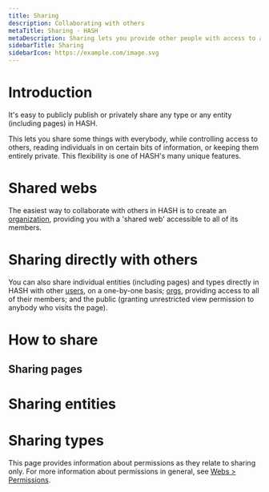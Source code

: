 ```yaml
---
title: Sharing
description: Collaborating with others
metaTitle: Sharing - HASH
metaDescription: Sharing lets you provide other people with access to any type, page or entity you have the permission to manage, in HASH
sidebarTitle: Sharing
sidebarIcon: https://example.com/image.svg
---
```


# Introduction

It's easy to publicly publish or privately share any type or any entity (including pages) in HASH.

This lets you share some things with everybody, while controlling access to others, reading individuals in on certain bits of information, or keeping them entirely private. This flexibility is one of HASH's many unique features.

# Shared webs<a id="#internally" />

The easiest way to collaborate with others in HASH is to create an [organization](https://hash.ai/guide/webs/orgs), providing you with a 'shared web' accessible to all of its members.

# Sharing directly with others<a id="#directly" />

You can also share individual entities (including pages) and types directly in HASH with other [users](https://hash.ai/guide/webs/users#users), on a one-by-one basis; [orgs](https://hash.ai/guide/webs/orgs#users), providing access to all of their members; and the public (granting unrestricted view permission to anybody who visits the page).

# How to share<a id="#how-to" />

## Sharing pages<a id="#pages" />

# Sharing entities<a id="#entities" />

# Sharing types<a id="#types" />

This page provides information about permissions as they relate to sharing only. For more information about permissions in general, see [Webs > Permissions](https://hash.ai/guide/webs/permissions).
